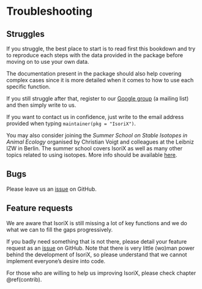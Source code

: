 # Troubleshooting

## Struggles

If you struggle, the best place to start is to read first this bookdown and try to reproduce each steps with the data provided in the package before moving on to use your own data.

The documentation present in the package should also help covering complex cases since it is more detailed when it comes to how to use each specific function.

If you still struggle after that, register to our [Google group](https://groups.google.com/g/IsoriX) (a mailing list) and then simply write to us.

If you want to contact us in confidence, just write to the email address provided when typing `maintainer(pkg = "IsoriX")`.

You may also consider joining the *Summer School on Stable Isotopes in Animal Ecology* organised by Christian Voigt and colleagues at the Leibniz IZW in Berlin.
The summer school covers IsoriX as well as many other topics related to using isotopes.
More info should be available [here](https://www.leibniz-izw-akademie.de/seminare).


## Bugs

Please leave us an [issue](https://github.com/courtiol/IsoriX/issues) on GitHub.


## Feature requests

We are aware that IsoriX is still missing a lot of key functions and we do what we can to fill the gaps progressively.

If you badly need something that is not there, please detail your feature request as an [issue](https://github.com/courtiol/IsoriX/issues) on GitHub.
Note that there is very little (wo)man power behind the development of IsoriX, so please understand that we cannot implement everyone's desire into code.

For those who are willing to help us improving IsoriX, please check chapter \@ref(contrib).
